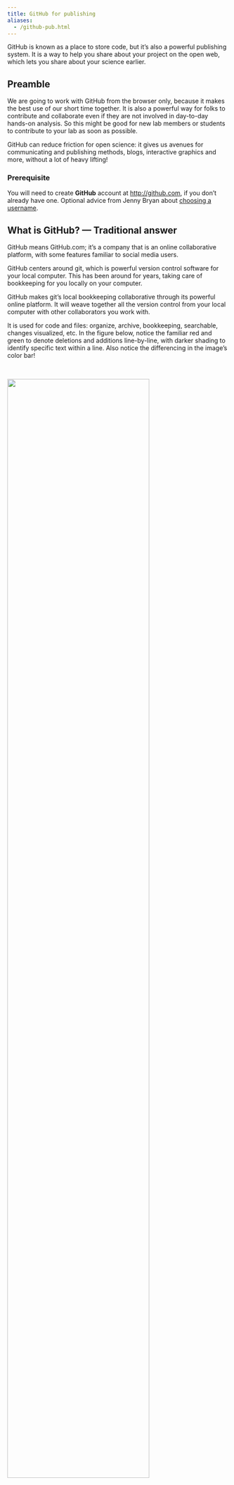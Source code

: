 ```yaml
---
title: GitHub for publishing
aliases: 
  - /github-pub.html
---
```


```{=html}
<!---

- ...

https://bootswatch.com/


[Jenny Bryan](https://twitter.com/jennybryan/) has an excellent summary of Issues in her article "Excuse Me, Do You Have a Moment to Talk About Version Control?" (open-access pre-print from [PeerJ](https://peerj.com/preprints/3159/), published in [The American Statistican](https://www.tandfonline.com/doi/full/10.1080/00031305.2017.1399928)): 



--->
```
GitHub is known as a place to store code, but it's also a powerful publishing system. It is a way to help you share about your project on the open web, which lets you share about your science earlier.

## Preamble

We are going to work with GitHub from the browser only, because it makes the best use of our short time together. It is also a powerful way for folks to contribute and collaborate even if they are not involved in day-to-day hands-on analysis. So this might be good for new lab members or students to contribute to your lab as soon as possible.

GitHub can reduce friction for open science: it gives us avenues for communicating and publishing methods, blogs, interactive graphics and more, without a lot of heavy lifting!

### Prerequisite

You will need to create **GitHub** account at <http://github.com>, if you don't already have one. Optional advice from Jenny Bryan about [choosing a username](https://happygitwithr.com/github-acct).

## What is GitHub? — Traditional answer

GitHub means GitHub.com; it’s a company that is an online collaborative platform, with some features familiar to social media users.

GitHub centers around git, which is powerful version control software for your local computer. This has been around for years, taking care of bookkeeping for you locally on your computer.

GitHub makes git's local bookkeeping collaborative through its powerful online platform. It will weave together all the version control from your local computer with other collaborators you work with.

It is used for code and files: organize, archive, bookkeeping, searchable, changes visualized, etc. In the figure below, notice the familiar red and green to denote deletions and additions line-by-line, with darker shading to identify specific text within a line. Also notice the differencing in the image's color bar!

<br>

![](images/github-differencing.png){width="80%"} <br>


### Disclaimer 

We aren’t going to teach traditional git/GitHub today, but here are some recommendations if you'd like to learn. First, read Jenny Bryan's "Excuse Me, Do You Have a Moment to Talk About Version Control?" (open-access pre-print from [PeerJ](https://peerj.com/preprints/3159/), published in [The American Statistican](https://www.tandfonline.com/doi/full/10.1080/00031305.2017.1399928)). This provides an excellent overview. One quote I like in particular is

> Collaboration is the most compelling reason to manage a project with Git and GitHub. My definition of collaboration includes hands-on participation by multiple people, including your past and future self, as well as an asymmetric model, in which some people are active makers and others only read or review. - *Jenny Bryan, "Excuse Me, Do You Have a Moment to Talk About Version Control?"*

When you're ready to learn GitHub with R, the absolute best resource is Jenny Bryan's [Happy Git With R](https://happygitwithr.com/). This is a comprehensive, friendly step-by-step process of how to do so, and is an awesome reference for seasoned git/GitHub users as well. If you want a shorter-form resource, I'd recommend 2 tutorials from [R for Excel Users](https://rstudio-conf-2020.github.io/r-for-excel). This also teaches you how to set up GitHub to sync directly through RStudio, without any other software (including the command line) required to do so: see chapters on [GitHub](https://rstudio-conf-2020.github.io/r-for-excel/github.html) and [Collaborating with GitHub](https://rstudio-conf-2020.github.io/r-for-excel/collaborating.html#collaborating-with-github)

> On my local computer, I interact with GitHub through RStudio 99.9% of the time (use command line .1% of time). - Julie Lowndes

## What is GitHub? — Non-traditional answer

### Publishing platform

We can use GitHub to create a URL to share individual or groups of files, or for books like this one ([openscapes.github.io/series](https://openscapes.org/series)), websites like [openscapes.org](https://openscapes.org), which was built with Quarto (previously RMarkdown), and interactive dashboards.

### Project management system

GitHub is also a project management system for short and long-term tasks. It is really powerful to have collaborative "todo"’s in the same software (and user accounts) as all the analysis and all the people that you're already working with.

We will talk about “Issues” & “Projects” in the next chapter.

> The overall effect is that a directory that is a GitHub-synced Git repo can simultaneously be the code-heavy back end of a project and an outward-facing front end. - *Jenny Bryan, "Excuse Me, Do You Have a Moment to Talk About Version Control?"*

## GitHub framework in a nutshell

### Users vs. organizations

Example: [jules32](https://github.com/jules32) is a user account, [openscapes](https://github.com/openscapes) is an organization group.

You can think of them like other social media accounts: I can be an individual or part of a group, and there are permissions associated with both.

### Repositories (“repos”)

Repos are GitHub’s main unit. They are essentially a folder, and you'll put files and folders in them. They are contained, with permissions specific to each one.

It makes it easier to navigate through and find stuff — so you are "not sifting through a zoo of files" as one Openscapes Champion has said.

### “Commits” & “commit messages”

Unlike Dropbox or Google Drive that constantly and automatically sync to the cloud, you have to deliberately tell git/GitHub when you have an amount of work that you want to be versioned and synced. You have to commit to telling them. GitHub takes care of the backend bookkeeping involved, but you have to write a human-readable message to your future self and others. That is the commit message.

There is no absolute guidance for how often to commit, but I think of it as leaving breadcrumbs for yourself. How much work and on what things/in what combination would you like to be able to reverse? What kind of information will make it easier for Future You to work with?

### Public vs private

You can have both public (the free default) and private repositories, and change these permissions later on. I mostly work in public repos, but if I work in private ones, I often have the expectation that they will be made public some day. So I practice good habits with commits and documentation, and keep conversations on-topic.

### The search feature is awesome

You are able to search within a GitHub repository, across repositories in an organization, or across all GitHub public repositories. I find this helps me find things quickly if I'm looking for how I've used a function in the past, or if I remember a word that would stand out that I included in a commit message as a breadcrumb to myself. It will also search Issues within the repositories, so you can look for specific words in conversations as well.

### Branches & Forks

We're not going to talk about branches and forks. These are a core feature of what makes GitHub super powerful for software development, and one of the first things you'll see in GitHub tutorials geared towards software engineers. But I do not think that is the most relevant or smoothest entryway for those of us who are scientists fairly new to collaborative coding and version control.

## GitHub Orientation

*For a demo of the following, see the GitHub Clinic recordings listed on the [GitHub Strategies](/core-lessons/github/index.qmd#github-clinic) page.

<br>

![](images/github-orientation.png){width="80%"} <br>

## Editing files from GitHub

First a Disclaimer: you don’t want to edit from the browser for most things – you would want to “clone” the repo to your local computer and leverage more goodies & power. However, you will sometimes edit in the browser, and it’s a good entry point for us today, and maybe for onboarding folks in your lab in the future.

Why not edit in the browser? You don’t want to overwrite each other or forget yourself. Good for quick md editing, not script editing.

In the demo, the example .md was a deliberate example of sharing slides from a talk :)

What to do: (you all have permissions)

-   Go to your cohort's repository and find yourname.md (an example repository: <https://github.com/openscapes/demo>)
-   Click on the pencil to edit your file
-   Make many edits & commits with commit messages
    -   github.com has a default message, but get into the habit of writing an actual message to yourself/others (breadcrumbs)
-   This is different from saving (cancel if you save!)

## Further resources

-   [Git for Humans](https://www.youtube.com/watch?v=eWxxfttcMts) - Alice Bartlett, 2016

